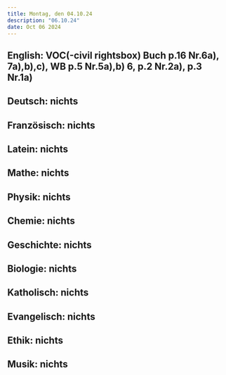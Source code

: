```yaml
---
title: Montag, den 04.10.24
description: "06.10.24"
date: Oct 06 2024
---
```


## English: VOC(-civil rightsbox) Buch p.16 Nr.6a), 7a),b),c), WB p.5 Nr.5a),b) 6, p.2 Nr.2a), p.3 Nr.1a)
## Deutsch: nichts
## Französisch: nichts
## Latein: nichts
## Mathe: nichts
## Physik: nichts
## Chemie: nichts
## Geschichte: nichts
## Biologie: nichts
## Katholisch: nichts
## Evangelisch: nichts
## Ethik: nichts
## Musik: nichts